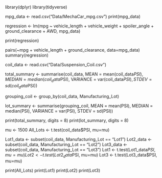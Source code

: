 library(dplyr)
library(tidyverse)

mpg_data <- read.csv("Data/MechaCar_mpg.csv")
print(mpg_data)

regression <- lm(mpg ~ vehicle_length + vehicle_weight + spoiler_angle + ground_clearance + AWD, mpg_data)

print(regression)

pairs(~mpg + vehicle_length + ground_clearance, data=mpg_data)
summary(regression)

coil_data <- read.csv("Data/Suspension_Coil.csv")

total_summary <- summarise(coil_data, MEAN = mean(coil_data$PSI), MEDIAN = median(coil_data$PSI), VARIANCE = var(coil_data$PSI), STDEV = sd(coil_data$PSI))

grouping_coil <- group_by(coil_data, Manufacturing_Lot)

lot_summary <- summarise(grouping_coil, MEAN = mean(PSI), MEDIAN = median(PSI), VARIANCE = var(PSI), STDEV = sd(PSI))

print(total_summary, digits = 8)
print(lot_summary, digits = 8)

mu <- 1500
All_Lots <- t.test(coil_data$PSI, mu=mu)

Lot1_data <- subset(coil_data, Manufacturing_Lot == "Lot1")
Lot2_data <- subset(coil_data, Manufacturing_Lot == "Lot2")
Lot3_data <- subset(coil_data, Manufacturing_Lot == "Lot3")
Lot1 <- t.test(Lot1_data$PSI, mu=mu)
Lot2 <- t.test(Lot2_data$PSI, mu=mu)
Lot3 <- t.test(Lot3_data$PSI, mu=mu)

print(All_Lots)
print(Lot1)
print(Lot2)
print(Lot3)



